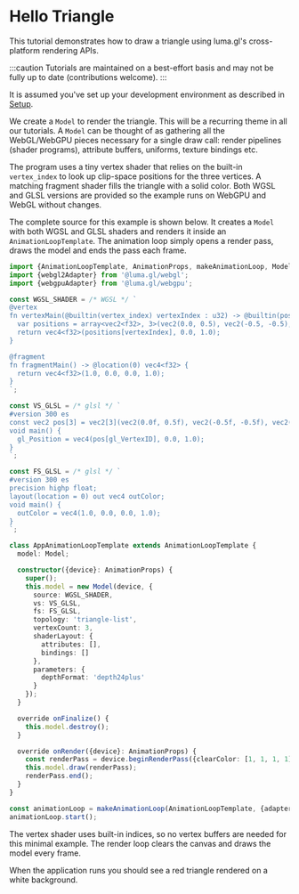 
# Hello Triangle

This tutorial demonstrates how to draw a triangle using luma.gl's cross-platform rendering APIs.

:::caution
Tutorials are maintained on a best-effort basis and may not be fully up to date (contributions welcome).
:::

<DeviceTabs />
<HelloTriangleExample />

It is assumed you've set up your development environment as described in [Setup](/docs/tutorials).

We create a `Model` to render the triangle. This will be a recurring theme in all our tutorials. A `Model` can be thought of as gathering all the WebGL/WebGPU pieces necessary for a single draw call: render pipelines (shader programs), attribute buffers, uniforms, texture bindings etc. 

The program uses a tiny vertex shader that relies on the built-in `vertex_index` to look up clip-space positions for the three vertices. A matching fragment shader fills the triangle with a solid color. Both WGSL and GLSL versions are provided so the example runs on WebGPU and WebGL without changes.

The complete source for this example is shown below. It creates a `Model` with both WGSL and GLSL shaders and renders it inside an `AnimationLoopTemplate`. The animation loop simply opens a render pass, draws the model and ends the pass each frame.

```typescript
import {AnimationLoopTemplate, AnimationProps, makeAnimationLoop, Model} from '@luma.gl/engine';
import {webgl2Adapter} from '@luma.gl/webgl';
import {webgpuAdapter} from '@luma.gl/webgpu';

const WGSL_SHADER = /* WGSL */ `
@vertex
fn vertexMain(@builtin(vertex_index) vertexIndex : u32) -> @builtin(position) vec4<f32> {
  var positions = array<vec2<f32>, 3>(vec2(0.0, 0.5), vec2(-0.5, -0.5), vec2(0.5, -0.5));
  return vec4<f32>(positions[vertexIndex], 0.0, 1.0);
}

@fragment
fn fragmentMain() -> @location(0) vec4<f32> {
  return vec4<f32>(1.0, 0.0, 0.0, 1.0);
}
`;

const VS_GLSL = /* glsl */ `
#version 300 es
const vec2 pos[3] = vec2[3](vec2(0.0f, 0.5f), vec2(-0.5f, -0.5f), vec2(0.5f, -0.5f));
void main() {
  gl_Position = vec4(pos[gl_VertexID], 0.0, 1.0);
}
`;

const FS_GLSL = /* glsl */ `
#version 300 es
precision highp float;
layout(location = 0) out vec4 outColor;
void main() {
  outColor = vec4(1.0, 0.0, 0.0, 1.0);
}
`;

class AppAnimationLoopTemplate extends AnimationLoopTemplate {
  model: Model;

  constructor({device}: AnimationProps) {
    super();
    this.model = new Model(device, {
      source: WGSL_SHADER,
      vs: VS_GLSL,
      fs: FS_GLSL,
      topology: 'triangle-list',
      vertexCount: 3,
      shaderLayout: {
        attributes: [],
        bindings: []
      },
      parameters: {
        depthFormat: 'depth24plus'
      }
    });
  }

  override onFinalize() {
    this.model.destroy();
  }

  override onRender({device}: AnimationProps) {
    const renderPass = device.beginRenderPass({clearColor: [1, 1, 1, 1]});
    this.model.draw(renderPass);
    renderPass.end();
  }
}

const animationLoop = makeAnimationLoop(AnimationLoopTemplate, {adapters: [webgpuAdapter, webgl2Adapter]})
animationLoop.start();
```

The vertex shader uses built-in indices, so no vertex buffers are needed for this
minimal example. The render loop clears the canvas and draws the model every
frame.

When the application runs you should see a red triangle rendered on a white background.
